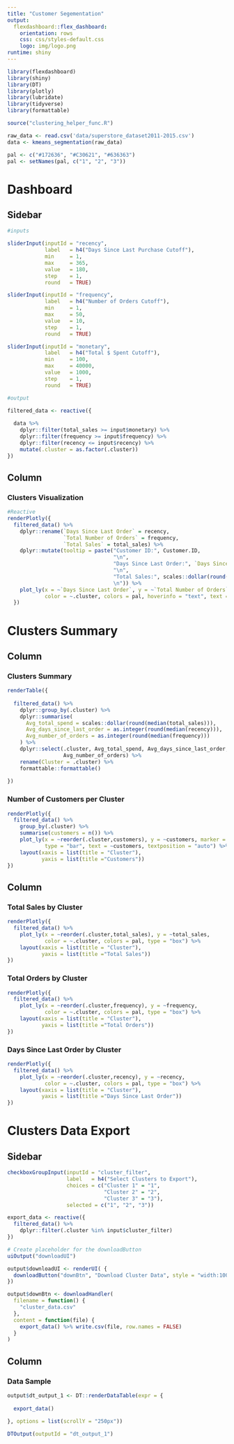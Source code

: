 ```yaml
---
title: "Customer Segementation"
output: 
  flexdashboard::flex_dashboard:
    orientation: rows
    css: css/styles-default.css
    logo: img/logo.png
runtime: shiny
---
```


```r
library(flexdashboard)
library(shiny)
library(DT)
library(plotly)
library(lubridate)
library(tidyverse)
library(formattable)

source("clustering_helper_func.R")

raw_data <- read.csv('data/superstore_dataset2011-2015.csv')
data <- kmeans_segmentation(raw_data)

pal <- c("#172636", "#C30621", "#636363")
pal <- setNames(pal, c("1", "2", "3"))
```

Dashboard
======================================================================

Sidebar {.sidebar}
---------------------------------------------------------------------
```r
#inputs 

sliderInput(inputId = "recency", 
            label   = h4("Days Since Last Purchase Cutoff"), 
            min     = 1,
            max     = 365, 
            value   = 180, 
            step    = 1, 
            round   = TRUE)

sliderInput(inputId = "frequency", 
            label   = h4("Number of Orders Cutoff"), 
            min     = 1,
            max     = 50, 
            value   = 10, 
            step    = 1, 
            round   = TRUE)

sliderInput(inputId = "monetary", 
            label   = h4("Total $ Spent Cutoff"), 
            min     = 100,
            max     = 40000, 
            value   = 1000, 
            step    = 1, 
            round   = TRUE)

```


```r
#output 

filtered_data <- reactive({
  
  data %>% 
    dplyr::filter(total_sales >= input$monetary) %>% 
    dplyr::filter(frequency >= input$frequency) %>% 
    dplyr::filter(recency <= input$recency) %>% 
    mutate(.cluster = as.factor(.cluster)) 
})
```

Column 
-----------------------------------------------------------------------

### Clusters Visualization 

```r
#Reactive 
renderPlotly({ 
  filtered_data() %>%
    dplyr::rename(`Days Since Last Order` = recency,
                  `Total Number of Orders` = frequency,
                  `Total Sales` = total_sales) %>%
    dplyr::mutate(tooltip = paste("Customer ID:", Customer.ID, 
                                  "\n",
                                  "Days Since Last Order:", `Days Since Last Order`, 
                                  "\n",
                                  "Total Sales:", scales::dollar(round(`Total Sales`)), "
                                  \n")) %>% 
    plot_ly(x = ~`Days Since Last Order`, y = ~`Total Number of Orders`, z = ~`Total Sales`, 
            color = ~.cluster, colors = pal, hoverinfo = "text", text = ~tooltip)
  })
```

Clusters Summary
======================================================================

Column 
-----------------------------------------------------------------------

### Clusters Summary

```r
renderTable({
  
  filtered_data() %>% 
    dplyr::group_by(.cluster) %>% 
    dplyr::summarise(
      Avg_total_spend = scales::dollar(round(median(total_sales))), 
      Avg_days_since_last_order = as.integer(round(median(recency))), 
      Avg_number_of_orders = as.integer(round(median(frequency)))
    ) %>% 
    dplyr::select(.cluster, Avg_total_spend, Avg_days_since_last_order, 
                  Avg_number_of_orders) %>%
    rename(Cluster = .cluster) %>% 
    formattable::formattable()
  
})
```

### Number of Customers per Cluster 

```r
renderPlotly({
  filtered_data() %>% 
    group_by(.cluster) %>% 
    summarise(customers = n()) %>% 
    plot_ly(x = ~reorder(.cluster,customers), y = ~customers, marker = list(color = "#172636"),
            type = "bar", text = ~customers, textposition = "auto") %>% 
    layout(xaxis = list(title = "Cluster"),
           yaxis = list(title ="Customers"))
})
```

Column 
-----------------------------------------------------------------------

### Total Sales by Cluster
```r
renderPlotly({
  filtered_data() %>% 
    plot_ly(x = ~reorder(.cluster,total_sales), y = ~total_sales, 
            color = ~.cluster, colors = pal, type = "box") %>% 
    layout(xaxis = list(title = "Cluster"),
           yaxis = list(title ="Total Sales"))
})
```

### Total Orders by Cluster
```r
renderPlotly({
  filtered_data() %>% 
    plot_ly(x = ~reorder(.cluster,frequency), y = ~frequency, 
            color = ~.cluster, colors = pal, type = "box") %>% 
    layout(xaxis = list(title = "Cluster"),
           yaxis = list(title ="Total Orders"))
})
```

### Days Since Last Order by Cluster
```r
renderPlotly({
  filtered_data() %>% 
    plot_ly(x = ~reorder(.cluster,recency), y = ~recency, 
            color = ~.cluster, colors = pal, type = "box") %>% 
    layout(xaxis = list(title = "Cluster"),
           yaxis = list(title ="Days Since Last Order"))
})
```

Clusters Data Export
======================================================================

Sidebar {.sidebar}
---------------------------------------------------------------------

```r
checkboxGroupInput(inputId = "cluster_filter", 
                   label   = h4("Select Clusters to Export"), 
                   choices = c("Cluster 1" = "1",
                               "Cluster 2" = "2",
                               "Cluster 3" = "3"), 
                   selected = c("1", "2", "3"))
```

```r
export_data <- reactive({
  filtered_data() %>% 
    dplyr::filter(.cluster %in% input$cluster_filter)
})
```


```r
# Create placeholder for the downloadButton
uiOutput("downloadUI")
```

```r
output$downloadUI <- renderUI( {
  downloadButton("downBtn", "Download Cluster Data", style = "width:100%;")
})

output$downBtn <- downloadHandler(
  filename = function() {
    "cluster_data.csv"
  },
  content = function(file) {
    export_data() %>% write.csv(file, row.names = FALSE)
  }
)
```

Column 
-----------------------------------------------------------------------

### Data Sample
```r
output$dt_output_1 <- DT::renderDataTable(expr = {
  
  export_data()
  
}, options = list(scrollY = "250px"))

DTOutput(outputId = "dt_output_1")
```


